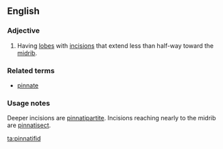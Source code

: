==English==

===Adjective===
{{en-adj|-}}

# {{botany|of leaves}} Having [[lobe]]s with [[incision]]s that extend less than half-way toward the [[midrib]].

===Related terms===
*[[pinnate]]

===Usage notes===
Deeper incisions are [[pinnatipartite]]. Incisions reaching nearly to the midrib are [[pinnatisect]].

[[ta:pinnatifid]]